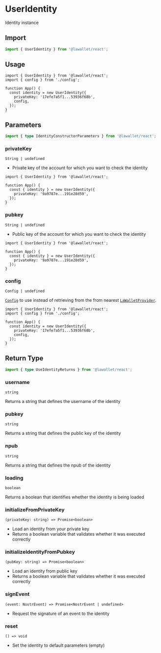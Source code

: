 # UserIdentity

Identity instance

## Import

```ts
import { UserIdentity } from '@lawallet/react';
```

## Usage

```tsx filename="index.tsx"
import { UserIdentity } from '@lawallet/react';
import { config } from './config';

function App() {
  const identity = new UserIdentity({
    privateKey: '17efe7a5f1...53936f68b',
    config,
  });
}
```

## Parameters

```ts
import { type IdentityConstructorParameters } from '@lawallet/react';
```

### privateKey

`String | undefined`

- Private key of the account for which you want to check the identity

```tsx [index.tsx]
import { UserIdentity } from '@lawallet/react';

function App() {
  const { identity } = new UserIdentity({
    privateKey: '9a9787e...191e28d59',
  });
}
```

### pubkey

`String | undefined`

- Public key of the account for which you want to check the identity

```tsx [index.tsx]
import { UserIdentity } from '@lawallet/react';

function App() {
  const { identity } = new UserIdentity({
    privateKey: '9a9787e...191e28d59',
  });
}
```

### config

`Config | undefined`

[`Config`](/react/createConfig#config) to use instead of retrieving from the from nearest [`LaWalletProvider`](/react/LaWalletProvider).

```tsx [index.tsx]
import { UserIdentity } from '@lawallet/react';
import { config } from './config';

function App() {
  const identity = new UserIdentity({
    privateKey: '17efe7a5f1...53936f68b',
    config,
  });
}
```

## Return Type

```ts
import { type UseIdentityReturns } from '@lawallet/react';
```

### username

`string`

Returns a string that defines the username of the identity

### pubkey

`string`

Returns a string that defines the public key of the identity

### npub

`string`

Returns a string that defines the npub of the identity

### loading

`boolean`

Returns a boolean that identifies whether the identity is being loaded

### initializeFromPrivateKey

`(privateKey: string) => Promise<boolean>`

- Load an identity from your private key
- Returns a boolean variable that validates whether it was executed correctly

### initializeIdentityFromPubkey

`(pubKey: string) => Promise<boolean>`

- Load an identity from public key
- Returns a boolean variable that validates whether it was executed correctly

### signEvent

`(event: NostrEvent) => Promise<NostrEvent | undefined>`

- Request the signature of an event to the identity

### reset

`() => void`

- Set the identity to default parameters (empty)
